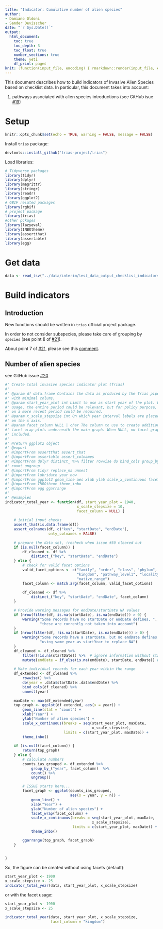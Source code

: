 ```yaml
---
title: "Indicator: Cumulative number of alien species"
author:
- Damiano Oldoni
- Sander Devisscher
date: "`r Sys.Date()`"
output:
  html_document:
    toc: true
    toc_depth: 3
    toc_float: true
    number_sections: true
    theme: yeti
    df_print: paged
knit: (function(input_file, encoding) { rmarkdown::render(input_file, encoding = encoding, output_file = paste0("../docs/",sub(".Rmd", ".html", basename(input_file))))})
---
```


This document describes how to build indicators of Invasive Alien Species based on checklist data. In particular, this document takes into account:

1. pathways associated with alien species introductions (see GitHub isue [#19](https://github.com/trias-project/pipeline/issues/19))

# Setup

```r
knitr::opts_chunk$set(echo = TRUE, warning = FALSE, message = FALSE)
```

Install `trias` package:

```r
devtools::install_github("trias-project/trias")
```

Load libraries:

```r
# Tidyverse packages
library(tidyr)
library(dplyr)
library(magrittr)
library(stringr)
library(readr)
library(ggplot2)
# GBIF related packages
library(rgbif)
# project package
library(trias)
#other pckages
library(lazyeval)
library(INBOtheme)
library(assertthat)
library(assertable)
library(egg)
```

# Get data

```r
data <- read_tsv("../data/interim/test_data_output_checklist_indicators.tsv")

```

# Build indicators

## Introduction

New functions should be written in `trias` official project package.

In order to not consider subspecies, please take care of grouping by `species` (see point 8 of [#21](https://github.com/trias-project/pipeline/issues/21)).

About point 7 of [#21](https://github.com/trias-project/pipeline/issues/21), please see this [comment](https://github.com/trias-project/pipeline/issues/21#issuecomment-381164874).

## Number of alien species

see GitHub issue [#20](https://github.com/trias-project/pipeline/issues/20)

```r

#' Create total invasive species indicator plot (Trias)
#'
#' @param df data.frame Contains the data as produced by the Trias pipeline,
#' with minimal colums.
#' @param start_year_plot int Limit to use as start year of the plot. For scientific
#' usage, the entire period could be relevant, but for policy purpose, focusing
#' on a more recent period could be required.
#' @param x_scale_stepsize int On which year interval labels are placed 
#' on the x axis.
#' @param facet_column NULL | char The column to use to create additional
#' facet wrap plots underneath the main graph. When NULL, no facet graph is
#' included.
#'
#' @return ggplot2 object
#' @export
#' @importFrom assertthat assert_that
#' @importFrom assertable assert_colnames
#' @importFrom dplyr distinct_ %>% filter rowwise do bind_cols group_by_ 
#' count ungroup
#' @importFrom tidyr replace_na unnest
#' @importFrom lubridate year now
#' @importFrom ggplot2 geom_line aes xlab ylab scale_x_continuous facet_wrap
#' @importFrom INBOtheme theme_inbo
#' @importFrom egg ggarrange
#'
#' @examples
indicator_total_year <- function(df, start_year_plot = 1940, 
                                 x_scale_stepsize = 10, 
                                 facet_column = NULL) {
    
    # initial input checks
    assert_that(is.data.frame(df))
    assert_colnames(df, c("key", "startDate", "endDate"), 
                    only_colnames = FALSE)
    
    # prepare the data set, !recheck when issue #30 cleared out
    if (is.null(facet_column)) {
        df_cleaned <- df %>%
            distinct_("key", "startDate", "endDate")
    } else {
        # check for valid facet options
        valid_facet_options <- c("family", "order", "class", "phylum", 
                                 "kingdom", "pathway_level1", "locality", 
                                 "native_range")
        facet_column <- match.arg(facet_column, valid_facet_options) 
        
        df_cleaned <- df %>%
            distinct_("key", "startDate", "endDate", facet_column)
    }

    # Provide warning messages for endDate/startDate NA values
    if (nrow(filter(df, is.na(startDate), is.na(endDate))) > 0) {
        warning("Some records have no startDate or endDate defines, ",
                "these are currently not taken into account")
    }        
    if (nrow(filter(df, !is.na(startDate), is.na(endDate))) > 0) {
        warning("Some records have a startDate, but no endDate defines, ",
                "using same year as startYear to replace NA")
    }
    df_cleaned <- df_cleaned %>%
        filter(!is.na(startDate)) %>%  # ignore information without startDate
        mutate(endDate = if_else(is.na(endDate), startDate, endDate)) # replace NA with startDate
    
    # Make individual records for each year within the range    
    df_extended <- df_cleaned %>%
        rowwise() %>%
        do(year = .data$startDate:.data$endDate) %>%
        bind_cols(df_cleaned) %>% 
        unnest(year)
    
    maxDate <- max(df_extended$year)
    top_graph <- ggplot(df_extended, aes(x = year)) +
        geom_line(stat = "count") +
        xlab("Year") +
        ylab("Number of alien species") +
        scale_x_continuous(breaks = seq(start_year_plot, maxDate, 
                                        x_scale_stepsize),
                           limits = c(start_year_plot, maxDate)) +
        theme_inbo()
    
    if (is.null(facet_column)) {
        return(top_graph)
    } else {
        # calculate numbers
        counts_ias_grouped <- df_extended %>%
            group_by_("year", facet_column)  %>%
            count() %>%
            ungroup()

        # ISSUE starts here...
        facet_graph <- ggplot(counts_ias_grouped, 
                              aes(x = year, y = n)) + 
            geom_line() +
            xlab("Year") +
            ylab("Number of alien species") +
            facet_wrap(facet_column) + 
            scale_x_continuous(breaks = seq(start_year_plot, maxDate, 
                                        x_scale_stepsize),
                               limits = c(start_year_plot, maxDate)) +
            theme_inbo()

        ggarrange(top_graph, facet_graph)
    }    
            
    
}
```

So, the figure can be created without using facets (default):

```r
start_year_plot <- 1900
x_scale_stepsize <- 25
indicator_total_year(data, start_year_plot, x_scale_stepsize)
```

or with the facet usage:

```r
start_year_plot <- 1900
x_scale_stepsize <- 25

indicator_total_year(data, start_year_plot, x_scale_stepsize, 
                     facet_column = "kingdom")
```
